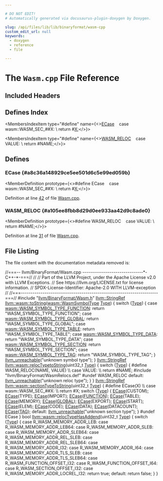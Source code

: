 ```yaml
---

# DO NOT EDIT!
# Automatically generated via docusaurus-plugin-doxygen by Doxygen.

slug: /api/files/lib/lib/binaryformat/wasm-cpp
custom_edit_url: null
keywords:
  - doxygen
  - reference
  - file

---
```





# The `Wasm.cpp` File Reference

<DoxygenPage pluginConfig={pluginConfig}>



## Included Headers

<IncludesList>
<IncludesListItem
  filePath="llvm/BinaryFormat/Wasm.h"
  permalink="/docs/api/files/include/include/llvm/include/llvm/binaryformat/wasm-h"
  isLocal="true" />
<IncludesListItem
  filePath="llvm/BinaryFormat/WasmRelocs.def"
  permalink=""
  isLocal="true" />
</IncludesList>

## Defines Index

<MembersIndex>

<MembersIndexItem
  type="#define"
  name={<><a href="#a8c36a148929ce5ee501d6c5e99ed059b">ECase</a>&nbsp;&nbsp;&nbsp;  case wasm::WASM&#95;SEC&#95;##X:                                                     \\
    return #<a href="/docs/api/files/lib/lib/tablegen/tablegenbackendskeleton-cpp/#ab60f28d7a141ac46ccc200176a1bca8b">X</a>;</>}>
</MembersIndexItem>

<MembersIndexItem
  type="#define"
  name={<><a href="#a105ee8fbb8d29d0ee933aa42d9c8ade0">WASM&#95;RELOC</a>&nbsp;&nbsp;&nbsp;  case VALUE:                                                                  \\
    return #NAME;</>}>
</MembersIndexItem>

</MembersIndex>


<SectionDefinition>

## Defines

### ECase {#a8c36a148929ce5ee501d6c5e99ed059b}

<MemberDefinition
  prototype={<>#define ECase&nbsp;&nbsp;&nbsp;  case wasm::WASM&#95;SEC&#95;##X:                                                     \\
    return #<a href="/docs/api/files/lib/lib/tablegen/tablegenbackendskeleton-cpp/#ab60f28d7a141ac46ccc200176a1bca8b">X</a>;</>}>

Definition at line <a href="#l00042">42</a> of file <a href="/docs/api/files/lib/lib/binaryformat/wasm-cpp">Wasm.cpp</a>.
</MemberDefinition>

### WASM&#95;RELOC {#a105ee8fbb8d29d0ee933aa42d9c8ade0}

<MemberDefinition
  prototype={<>#define WASM&#95;RELOC&nbsp;&nbsp;&nbsp;  case VALUE:                                                                  \\
    return #NAME;</>}>

Definition at line <a href="#l00031">31</a> of file <a href="/docs/api/files/lib/lib/binaryformat/wasm-cpp">Wasm.cpp</a>.
</MemberDefinition>

</SectionDefinition>

## File Listing

The file content with the documentation metadata removed is:

<ProgramListing>

<Link id="l00001" /><CodeLine lineNumber="1"><span class="doxyHighlightComment">//===-- llvm/BinaryFormat/Wasm.cpp -------------------------------&#42;- C++-&#42;-===//</span></CodeLine>
<Link id="l00002" /><CodeLine lineNumber="2"><span class="doxyHighlightComment">//</span></CodeLine>
<Link id="l00003" /><CodeLine lineNumber="3"><span class="doxyHighlightComment">// Part of the LLVM Project, under the Apache License v2.0 with LLVM Exceptions.</span></CodeLine>
<Link id="l00004" /><CodeLine lineNumber="4"><span class="doxyHighlightComment">// See https://llvm.org/LICENSE.txt for license information.</span></CodeLine>
<Link id="l00005" /><CodeLine lineNumber="5"><span class="doxyHighlightComment">// SPDX-License-Identifier: Apache-2.0 WITH LLVM-exception</span></CodeLine>
<Link id="l00006" /><CodeLine lineNumber="6"><span class="doxyHighlightComment">//</span></CodeLine>
<Link id="l00007" /><CodeLine lineNumber="7"><span class="doxyHighlightComment">//===----------------------------------------------------------------------===//</span></CodeLine>
<Link id="l00008" /><CodeLine lineNumber="8"></CodeLine>
<Link id="l00009" /><CodeLine lineNumber="9"><span class="doxyHighlightPreprocessor">#include &quot;<a href="/docs/api/files/include/include/llvm/include/llvm/binaryformat/wasm-h">llvm/BinaryFormat/Wasm.h</a>&quot;</span></CodeLine>
<Link id="l00010" /><CodeLine lineNumber="10"></CodeLine>
<Link id="l00011" /><CodeLine lineNumber="11" lineLink="/docs/api/namespaces/llvm/wasm/#a61af8a41f827682a5fd0eb6280a30327"><span class="doxyHighlight"><a href="/docs/api/classes/llvm/stringref">llvm::StringRef</a> <a href="/docs/api/namespaces/llvm/wasm/#a61af8a41f827682a5fd0eb6280a30327">llvm::wasm::toString</a>(<a href="/docs/api/namespaces/llvm/wasm/#a6ee7ebc24e11c434031e9653d7f00529">wasm::WasmSymbolType</a> <a href="/docs/api/classes/llvm/type">Type</a>) &#123;</span></CodeLine>
<Link id="l00012" /><CodeLine lineNumber="12"><span class="doxyHighlight">  </span><span class="doxyHighlightKeywordFlow">switch</span><span class="doxyHighlight"> (<a href="/docs/api/classes/llvm/type">Type</a>) &#123;</span></CodeLine>
<Link id="l00013" /><CodeLine lineNumber="13"><span class="doxyHighlight">  </span><span class="doxyHighlightKeywordFlow">case</span><span class="doxyHighlight"> <a href="/docs/api/namespaces/llvm/wasm/#a6ee7ebc24e11c434031e9653d7f00529ae2d3246e8f9451c96b200707078c83d9">wasm::WASM&#95;SYMBOL&#95;TYPE&#95;FUNCTION</a>:</span></CodeLine>
<Link id="l00014" /><CodeLine lineNumber="14"><span class="doxyHighlight">    </span><span class="doxyHighlightKeywordFlow">return</span><span class="doxyHighlight"> </span><span class="doxyHighlightStringLiteral">&quot;WASM&#95;SYMBOL&#95;TYPE&#95;FUNCTION&quot;</span><span class="doxyHighlight">;</span></CodeLine>
<Link id="l00015" /><CodeLine lineNumber="15"><span class="doxyHighlight">  </span><span class="doxyHighlightKeywordFlow">case</span><span class="doxyHighlight"> <a href="/docs/api/namespaces/llvm/wasm/#a6ee7ebc24e11c434031e9653d7f00529a36f3d68b8025222c9f73a586aee5932f">wasm::WASM&#95;SYMBOL&#95;TYPE&#95;GLOBAL</a>:</span></CodeLine>
<Link id="l00016" /><CodeLine lineNumber="16"><span class="doxyHighlight">    </span><span class="doxyHighlightKeywordFlow">return</span><span class="doxyHighlight"> </span><span class="doxyHighlightStringLiteral">&quot;WASM&#95;SYMBOL&#95;TYPE&#95;GLOBAL&quot;</span><span class="doxyHighlight">;</span></CodeLine>
<Link id="l00017" /><CodeLine lineNumber="17"><span class="doxyHighlight">  </span><span class="doxyHighlightKeywordFlow">case</span><span class="doxyHighlight"> <a href="/docs/api/namespaces/llvm/wasm/#a6ee7ebc24e11c434031e9653d7f00529a7e6d4cfa5233363b413a1b9997c98d7c">wasm::WASM&#95;SYMBOL&#95;TYPE&#95;TABLE</a>:</span></CodeLine>
<Link id="l00018" /><CodeLine lineNumber="18"><span class="doxyHighlight">    </span><span class="doxyHighlightKeywordFlow">return</span><span class="doxyHighlight"> </span><span class="doxyHighlightStringLiteral">&quot;WASM&#95;SYMBOL&#95;TYPE&#95;TABLE&quot;</span><span class="doxyHighlight">;</span></CodeLine>
<Link id="l00019" /><CodeLine lineNumber="19"><span class="doxyHighlight">  </span><span class="doxyHighlightKeywordFlow">case</span><span class="doxyHighlight"> <a href="/docs/api/namespaces/llvm/wasm/#a6ee7ebc24e11c434031e9653d7f00529a3bf8c7186acf1ffbf50c1f7c915554bb">wasm::WASM&#95;SYMBOL&#95;TYPE&#95;DATA</a>:</span></CodeLine>
<Link id="l00020" /><CodeLine lineNumber="20"><span class="doxyHighlight">    </span><span class="doxyHighlightKeywordFlow">return</span><span class="doxyHighlight"> </span><span class="doxyHighlightStringLiteral">&quot;WASM&#95;SYMBOL&#95;TYPE&#95;DATA&quot;</span><span class="doxyHighlight">;</span></CodeLine>
<Link id="l00021" /><CodeLine lineNumber="21"><span class="doxyHighlight">  </span><span class="doxyHighlightKeywordFlow">case</span><span class="doxyHighlight"> <a href="/docs/api/namespaces/llvm/wasm/#a6ee7ebc24e11c434031e9653d7f00529ad7d988e101231ece62ebfe7d06884a1f">wasm::WASM&#95;SYMBOL&#95;TYPE&#95;SECTION</a>:</span></CodeLine>
<Link id="l00022" /><CodeLine lineNumber="22"><span class="doxyHighlight">    </span><span class="doxyHighlightKeywordFlow">return</span><span class="doxyHighlight"> </span><span class="doxyHighlightStringLiteral">&quot;WASM&#95;SYMBOL&#95;TYPE&#95;SECTION&quot;</span><span class="doxyHighlight">;</span></CodeLine>
<Link id="l00023" /><CodeLine lineNumber="23"><span class="doxyHighlight">  </span><span class="doxyHighlightKeywordFlow">case</span><span class="doxyHighlight"> <a href="/docs/api/namespaces/llvm/wasm/#a6ee7ebc24e11c434031e9653d7f00529a47169d0c34c301e7580280da4dc576a6">wasm::WASM&#95;SYMBOL&#95;TYPE&#95;TAG</a>:</span></CodeLine>
<Link id="l00024" /><CodeLine lineNumber="24"><span class="doxyHighlight">    </span><span class="doxyHighlightKeywordFlow">return</span><span class="doxyHighlight"> </span><span class="doxyHighlightStringLiteral">&quot;WASM&#95;SYMBOL&#95;TYPE&#95;TAG&quot;</span><span class="doxyHighlight">;</span></CodeLine>
<Link id="l00025" /><CodeLine lineNumber="25"><span class="doxyHighlight">  &#125;</span></CodeLine>
<Link id="l00026" /><CodeLine lineNumber="26"><span class="doxyHighlight">  <a href="/docs/api/files/include/include/llvm/include/llvm/support/errorhandling-h/#ace243f5c25697a1107cce46626b3dc94">llvm&#95;unreachable</a>(</span><span class="doxyHighlightStringLiteral">&quot;unknown symbol type&quot;</span><span class="doxyHighlight">);</span></CodeLine>
<Link id="l00027" /><CodeLine lineNumber="27"><span class="doxyHighlight">&#125;</span></CodeLine>
<Link id="l00028" /><CodeLine lineNumber="28"></CodeLine>
<Link id="l00029" /><CodeLine lineNumber="29" lineLink="/docs/api/namespaces/llvm/wasm/#aed2af1215c25855163176bb263224436"><span class="doxyHighlight"><a href="/docs/api/classes/llvm/stringref">llvm::StringRef</a> <a href="/docs/api/namespaces/llvm/wasm/#aed2af1215c25855163176bb263224436">llvm::wasm::relocTypetoString</a>(uint32&#95;t <a href="/docs/api/classes/llvm/type">Type</a>) &#123;</span></CodeLine>
<Link id="l00030" /><CodeLine lineNumber="30"><span class="doxyHighlight">  </span><span class="doxyHighlightKeywordFlow">switch</span><span class="doxyHighlight"> (<a href="/docs/api/classes/llvm/type">Type</a>) &#123;</span></CodeLine>
<Link id="l00031" /><CodeLine lineNumber="31"><span class="doxyHighlightPreprocessor">#define WASM&#95;RELOC(NAME, VALUE)                                                \\</span></CodeLine>
<Link id="l00032" /><CodeLine lineNumber="32"><span class="doxyHighlightPreprocessor">  case VALUE:                                                                  \\</span></CodeLine>
<Link id="l00033" /><CodeLine lineNumber="33"><span class="doxyHighlightPreprocessor">    return #NAME;</span></CodeLine>
<Link id="l00034" /><CodeLine lineNumber="34"><span class="doxyHighlightPreprocessor">#include &quot;llvm/BinaryFormat/WasmRelocs.def&quot;</span></CodeLine>
<Link id="l00035" /><CodeLine lineNumber="35"><span class="doxyHighlightPreprocessor">#undef WASM&#95;RELOC</span></CodeLine>
<Link id="l00036" /><CodeLine lineNumber="36"><span class="doxyHighlight">  </span><span class="doxyHighlightKeywordFlow">default</span><span class="doxyHighlight">:</span></CodeLine>
<Link id="l00037" /><CodeLine lineNumber="37"><span class="doxyHighlight">    <a href="/docs/api/files/include/include/llvm/include/llvm/support/errorhandling-h/#ace243f5c25697a1107cce46626b3dc94">llvm&#95;unreachable</a>(</span><span class="doxyHighlightStringLiteral">&quot;unknown reloc type&quot;</span><span class="doxyHighlight">);</span></CodeLine>
<Link id="l00038" /><CodeLine lineNumber="38"><span class="doxyHighlight">  &#125;</span></CodeLine>
<Link id="l00039" /><CodeLine lineNumber="39"><span class="doxyHighlight">&#125;</span></CodeLine>
<Link id="l00040" /><CodeLine lineNumber="40"></CodeLine>
<Link id="l00041" /><CodeLine lineNumber="41" lineLink="/docs/api/namespaces/llvm/wasm/#ac737e1f79f17b2a3b9abb858d18257cc"><span class="doxyHighlight"><a href="/docs/api/classes/llvm/stringref">llvm::StringRef</a> <a href="/docs/api/namespaces/llvm/wasm/#ac737e1f79f17b2a3b9abb858d18257cc">llvm::wasm::sectionTypeToString</a>(uint32&#95;t <a href="/docs/api/classes/llvm/type">Type</a>) &#123;</span></CodeLine>
<Link id="l00042" /><CodeLine lineNumber="42"><span class="doxyHighlightPreprocessor">#define ECase(X)                                                               \\</span></CodeLine>
<Link id="l00043" /><CodeLine lineNumber="43"><span class="doxyHighlightPreprocessor">  case wasm::WASM&#95;SEC&#95;##X:                                                     \\</span></CodeLine>
<Link id="l00044" /><CodeLine lineNumber="44"><span class="doxyHighlightPreprocessor">    return #X;</span></CodeLine>
<Link id="l00045" /><CodeLine lineNumber="45"><span class="doxyHighlight">  </span><span class="doxyHighlightKeywordFlow">switch</span><span class="doxyHighlight"> (<a href="/docs/api/classes/llvm/type">Type</a>) &#123;</span></CodeLine>
<Link id="l00046" /><CodeLine lineNumber="46"><span class="doxyHighlight">    <a href="#a8c36a148929ce5ee501d6c5e99ed059b">ECase</a>(CUSTOM);</span></CodeLine>
<Link id="l00047" /><CodeLine lineNumber="47"><span class="doxyHighlight">    <a href="#a8c36a148929ce5ee501d6c5e99ed059b">ECase</a>(TYPE);</span></CodeLine>
<Link id="l00048" /><CodeLine lineNumber="48"><span class="doxyHighlight">    <a href="#a8c36a148929ce5ee501d6c5e99ed059b">ECase</a>(IMPORT);</span></CodeLine>
<Link id="l00049" /><CodeLine lineNumber="49"><span class="doxyHighlight">    <a href="#a8c36a148929ce5ee501d6c5e99ed059b">ECase</a>(<a href="/docs/api/namespaces/llvm/wasm/#a90f3db965af3405d5622a90153d0f6e2a6a72a6a776662a244f82d31e9274a07b">FUNCTION</a>);</span></CodeLine>
<Link id="l00050" /><CodeLine lineNumber="50"><span class="doxyHighlight">    <a href="#a8c36a148929ce5ee501d6c5e99ed059b">ECase</a>(TABLE);</span></CodeLine>
<Link id="l00051" /><CodeLine lineNumber="51"><span class="doxyHighlight">    <a href="#a8c36a148929ce5ee501d6c5e99ed059b">ECase</a>(MEMORY);</span></CodeLine>
<Link id="l00052" /><CodeLine lineNumber="52"><span class="doxyHighlight">    <a href="#a8c36a148929ce5ee501d6c5e99ed059b">ECase</a>(<a href="/docs/api/namespaces/llvm/wasm/#a90f3db965af3405d5622a90153d0f6e2a6eecfba72d12922ee1dead07a0ef3334">GLOBAL</a>);</span></CodeLine>
<Link id="l00053" /><CodeLine lineNumber="53"><span class="doxyHighlight">    <a href="#a8c36a148929ce5ee501d6c5e99ed059b">ECase</a>(EXPORT);</span></CodeLine>
<Link id="l00054" /><CodeLine lineNumber="54"><span class="doxyHighlight">    <a href="#a8c36a148929ce5ee501d6c5e99ed059b">ECase</a>(START);</span></CodeLine>
<Link id="l00055" /><CodeLine lineNumber="55"><span class="doxyHighlight">    <a href="#a8c36a148929ce5ee501d6c5e99ed059b">ECase</a>(ELEM);</span></CodeLine>
<Link id="l00056" /><CodeLine lineNumber="56"><span class="doxyHighlight">    <a href="#a8c36a148929ce5ee501d6c5e99ed059b">ECase</a>(CODE);</span></CodeLine>
<Link id="l00057" /><CodeLine lineNumber="57"><span class="doxyHighlight">    <a href="#a8c36a148929ce5ee501d6c5e99ed059b">ECase</a>(DATA);</span></CodeLine>
<Link id="l00058" /><CodeLine lineNumber="58"><span class="doxyHighlight">    <a href="#a8c36a148929ce5ee501d6c5e99ed059b">ECase</a>(DATACOUNT);</span></CodeLine>
<Link id="l00059" /><CodeLine lineNumber="59"><span class="doxyHighlight">    <a href="#a8c36a148929ce5ee501d6c5e99ed059b">ECase</a>(<a href="/docs/api/files/lib/lib/transforms/lib/transforms/ipo/openmpopt-cpp/#a01dcc1d7b3fe71c031ab52a3ee7e02f0">TAG</a>);</span></CodeLine>
<Link id="l00060" /><CodeLine lineNumber="60"><span class="doxyHighlight">  </span><span class="doxyHighlightKeywordFlow">default</span><span class="doxyHighlight">:</span></CodeLine>
<Link id="l00061" /><CodeLine lineNumber="61"><span class="doxyHighlight">    <a href="/docs/api/files/include/include/llvm/include/llvm/support/errorhandling-h/#ace243f5c25697a1107cce46626b3dc94">llvm&#95;unreachable</a>(</span><span class="doxyHighlightStringLiteral">&quot;unknown section type&quot;</span><span class="doxyHighlight">);</span></CodeLine>
<Link id="l00062" /><CodeLine lineNumber="62"><span class="doxyHighlight">  &#125;</span></CodeLine>
<Link id="l00063" /><CodeLine lineNumber="63"><span class="doxyHighlightPreprocessor">#undef ECase</span></CodeLine>
<Link id="l00064" /><CodeLine lineNumber="64"><span class="doxyHighlight">&#125;</span></CodeLine>
<Link id="l00065" /><CodeLine lineNumber="65"></CodeLine>
<Link id="l00066" /><CodeLine lineNumber="66" lineLink="/docs/api/namespaces/llvm/wasm/#a8eef3928a7427c4eb20eb250c223a4d3"><span class="doxyHighlightKeywordType">bool</span><span class="doxyHighlight"> <a href="/docs/api/namespaces/llvm/wasm/#a8eef3928a7427c4eb20eb250c223a4d3">llvm::wasm::relocTypeHasAddend</a>(uint32&#95;t <a href="/docs/api/classes/llvm/type">Type</a>) &#123;</span></CodeLine>
<Link id="l00067" /><CodeLine lineNumber="67"><span class="doxyHighlight">  </span><span class="doxyHighlightKeywordFlow">switch</span><span class="doxyHighlight"> (<a href="/docs/api/classes/llvm/type">Type</a>) &#123;</span></CodeLine>
<Link id="l00068" /><CodeLine lineNumber="68"><span class="doxyHighlight">  </span><span class="doxyHighlightKeywordFlow">case</span><span class="doxyHighlight"> R&#95;WASM&#95;MEMORY&#95;ADDR&#95;LEB:</span></CodeLine>
<Link id="l00069" /><CodeLine lineNumber="69"><span class="doxyHighlight">  </span><span class="doxyHighlightKeywordFlow">case</span><span class="doxyHighlight"> R&#95;WASM&#95;MEMORY&#95;ADDR&#95;LEB64:</span></CodeLine>
<Link id="l00070" /><CodeLine lineNumber="70"><span class="doxyHighlight">  </span><span class="doxyHighlightKeywordFlow">case</span><span class="doxyHighlight"> R&#95;WASM&#95;MEMORY&#95;ADDR&#95;SLEB:</span></CodeLine>
<Link id="l00071" /><CodeLine lineNumber="71"><span class="doxyHighlight">  </span><span class="doxyHighlightKeywordFlow">case</span><span class="doxyHighlight"> R&#95;WASM&#95;MEMORY&#95;ADDR&#95;SLEB64:</span></CodeLine>
<Link id="l00072" /><CodeLine lineNumber="72"><span class="doxyHighlight">  </span><span class="doxyHighlightKeywordFlow">case</span><span class="doxyHighlight"> R&#95;WASM&#95;MEMORY&#95;ADDR&#95;REL&#95;SLEB:</span></CodeLine>
<Link id="l00073" /><CodeLine lineNumber="73"><span class="doxyHighlight">  </span><span class="doxyHighlightKeywordFlow">case</span><span class="doxyHighlight"> R&#95;WASM&#95;MEMORY&#95;ADDR&#95;REL&#95;SLEB64:</span></CodeLine>
<Link id="l00074" /><CodeLine lineNumber="74"><span class="doxyHighlight">  </span><span class="doxyHighlightKeywordFlow">case</span><span class="doxyHighlight"> R&#95;WASM&#95;MEMORY&#95;ADDR&#95;I32:</span></CodeLine>
<Link id="l00075" /><CodeLine lineNumber="75"><span class="doxyHighlight">  </span><span class="doxyHighlightKeywordFlow">case</span><span class="doxyHighlight"> R&#95;WASM&#95;MEMORY&#95;ADDR&#95;I64:</span></CodeLine>
<Link id="l00076" /><CodeLine lineNumber="76"><span class="doxyHighlight">  </span><span class="doxyHighlightKeywordFlow">case</span><span class="doxyHighlight"> R&#95;WASM&#95;MEMORY&#95;ADDR&#95;TLS&#95;SLEB:</span></CodeLine>
<Link id="l00077" /><CodeLine lineNumber="77"><span class="doxyHighlight">  </span><span class="doxyHighlightKeywordFlow">case</span><span class="doxyHighlight"> R&#95;WASM&#95;MEMORY&#95;ADDR&#95;TLS&#95;SLEB64:</span></CodeLine>
<Link id="l00078" /><CodeLine lineNumber="78"><span class="doxyHighlight">  </span><span class="doxyHighlightKeywordFlow">case</span><span class="doxyHighlight"> R&#95;WASM&#95;FUNCTION&#95;OFFSET&#95;I32:</span></CodeLine>
<Link id="l00079" /><CodeLine lineNumber="79"><span class="doxyHighlight">  </span><span class="doxyHighlightKeywordFlow">case</span><span class="doxyHighlight"> R&#95;WASM&#95;FUNCTION&#95;OFFSET&#95;I64:</span></CodeLine>
<Link id="l00080" /><CodeLine lineNumber="80"><span class="doxyHighlight">  </span><span class="doxyHighlightKeywordFlow">case</span><span class="doxyHighlight"> R&#95;WASM&#95;SECTION&#95;OFFSET&#95;I32:</span></CodeLine>
<Link id="l00081" /><CodeLine lineNumber="81"><span class="doxyHighlight">  </span><span class="doxyHighlightKeywordFlow">case</span><span class="doxyHighlight"> R&#95;WASM&#95;MEMORY&#95;ADDR&#95;LOCREL&#95;I32:</span></CodeLine>
<Link id="l00082" /><CodeLine lineNumber="82"><span class="doxyHighlight">    </span><span class="doxyHighlightKeywordFlow">return</span><span class="doxyHighlight"> </span><span class="doxyHighlightKeyword">true</span><span class="doxyHighlight">;</span></CodeLine>
<Link id="l00083" /><CodeLine lineNumber="83"><span class="doxyHighlight">  </span><span class="doxyHighlightKeywordFlow">default</span><span class="doxyHighlight">:</span></CodeLine>
<Link id="l00084" /><CodeLine lineNumber="84"><span class="doxyHighlight">    </span><span class="doxyHighlightKeywordFlow">return</span><span class="doxyHighlight"> </span><span class="doxyHighlightKeyword">false</span><span class="doxyHighlight">;</span></CodeLine>
<Link id="l00085" /><CodeLine lineNumber="85"><span class="doxyHighlight">  &#125;</span></CodeLine>
<Link id="l00086" /><CodeLine lineNumber="86"><span class="doxyHighlight">&#125;</span></CodeLine>

</ProgramListing>


</DoxygenPage>
